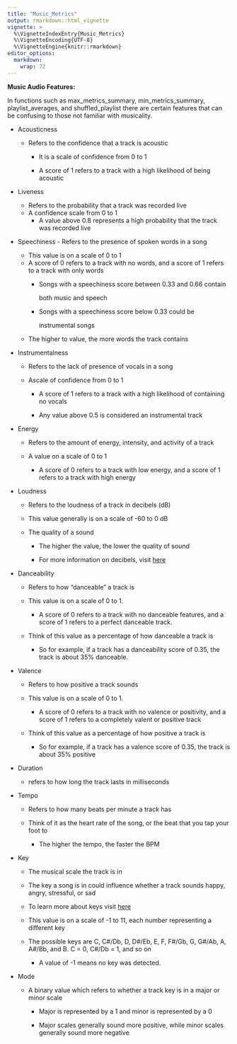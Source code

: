 ```yaml
---
title: "Music_Metrics"
output: rmarkdown::html_vignette
vignette: >
  %\VignetteIndexEntry{Music_Metrics}
  %\VignetteEncoding{UTF-8}
  %\VignetteEngine{knitr::rmarkdown}
editor_options: 
  markdown: 
    wrap: 72
---
```


**Music Audio Features:**

In functions such as max_metrics_summary, min_metrics_summary,
playlist_averages, and shuffled_playlist there are certain features that
can be confusing to those not familiar with musicality.

-   Acousticness

    -   Refers to the confidence that a track is acoustic
        -   It is a scale of confidence from 0 to 1

        -   A score of 1 refers to a track with a high likelihood of
            being acoustic

-   Liveness

    -   Refers to the probability that a track was recorded live
    -   A confidence scale from 0 to 1
        -   A value above 0.8 represents a high probability that the
            track was recorded live

-   Speechiness - Refers to the presence of spoken words in a song

    -   This value is on a scale of 0 to 1
    -   A score of 0 refers to a track with no words, and a score of 1
        refers to a track with only words
        -   Songs with a speechiness score between 0.33 and 0.66 contain

            both music and speech

        -   Songs with a speechiness score below 0.33 could be

            instrumental songs

    -   The higher to value, the more words the track contains

-   Instrumentalness

    -   Refers to the lack of presence of vocals in a song

    -   Ascale of confidence from 0 to 1

        -   A score of 1 refers to a track with a high likelihood of
            containing no vocals

        -   Any value above 0.5 is considered an instrumental track

-   Energy

    -   Refers to the amount of energy, intensity, and activity of a
        track

    -   A value on a scale of 0 to 1

        -   A score of 0 refers to a track with low energy, and a score
            of 1 refers to a track with high energy

-   Loudness

    -   Refers to the loudness of a track in decibels (dB)

    -   This value generally is on a scale of -60 to 0 dB

    -   The quality of a sound

        -   The higher the value, the lower the quality of sound

        -   For more information on decibels, visit
            [here](https://www.scienceabc.com/pure-sciences/why-negative-decibels-are-a-thing.html)

-   Danceability

    -   Refers to how "danceable" a track is

    -   This value is on a scale of 0 to 1.

        -   A score of 0 refers to a track with no danceable features,
            and a score of 1 refers to a perfect danceable track.

    -   Think of this value as a percentage of how danceable a track is

        -   So for example, if a track has a danceability score of 0.35,
            the track is about 35% danceable.

-   Valence

    -   Refers to how positive a track sounds

    -   This value is on a scale of 0 to 1.

        -   A score of 0 refers to a track with no valence or
            positivity, and a score of 1 refers to a completely valent
            or positive track

    -   Think of this value as a percentage of how positive a track is

        -   So for example, if a track has a valence score of 0.35, the
            track is about 35% positive

-   Duration

    -   refers to how long the track lasts in milliseconds

-   Tempo

    -   Refers to how many beats per minute a track has

    -   Think of it as the heart rate of the song, or the beat that you
        tap your foot to

        -   The higher the tempo, the faster the BPM

-   Key

    -   The musical scale the track is in

    -   The key a song is in could influence whether a track sounds
        happy, angry, stressful, or sad

    -   To learn more about keys visit
        [here](https://www.musicca.com/keys)

    -   This value is on a scale of -1 to 11, each number representing a
        different key

    -   The possible keys are C, C#/Db, D, D#/Eb, E, F, F#/Gb, G, G#/Ab,
        A, A#/Bb, and B. C = 0, C#/Db = 1, and so on

        -   A value of -1 means no key was detected.

-   Mode

    -   A binary value which refers to whether a track key is in a major
        or minor scale

        -   Major is represented by a 1 and minor is represented by a 0

        -   Major scales generally sound more positive, while minor
            scales generally sound more negative
